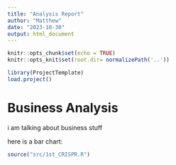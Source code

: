 ```yaml
---
title: "Analysis Report"
author: "Matthew"
date: "2023-10-30"
output: html_document
---
```


```r
knitr::opts_chunk$set(echo = TRUE)
knitr::opts_knit$set(root.dir= normalizePath('..'))
```

```r
library(ProjectTemplate)
load.project()
```

# Business Analysis
 i am talking about business stuff
 
 here is a bar chart:
 
```r
source("src/1st_CRISPR.R")

```
 